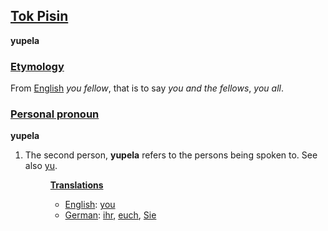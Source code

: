 ==[[Tok Pisin]]==
'''yupela'''

===[[Etymology]]===
From [[English]] ''you fellow'', that is to say ''you and  the fellows'', ''you all''.

===[[Personal pronoun]]===
'''yupela'''

# The second person, '''yupela''' refers to the persons being spoken to. See also [[yu]].
#:'''[[Translation]]s'''
#:*[[English]]: [[you]]
#:*[[German]]: [[ihr]], [[euch]], [[Sie]]